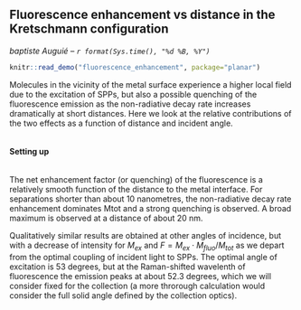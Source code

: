 ## Fluorescence enhancement vs distance in the Kretschmann configuration
_baptiste Auguié -- `r format(Sys.time(), "%d %B, %Y")`_

```r
knitr::read_demo("fluorescence_enhancement", package="planar")
```
Molecules in the vicinity of the metal surface experience a higher local field due to the excitation of SPPs, but also a possible quenching of the fluorescence emission as the non-radiative decay rate increases dramatically at short distances. Here we look at the relative contributions of the two effects as a function of distance and incident angle.

```r
```

#### Setting up

```r
```

The net enhancement factor (or quenching) of the fluorescence is a relatively smooth function of the distance to the metal interface. For separations shorter than about 10 nanometres, the non-radiative decay rate enhancement dominates Mtot and a strong quenching is observed. A broad maximum is observed at a distance of about 20 nm. 

Qualitatively similar results are obtained at other angles of incidence, but with a decrease of intensity for $M_{ex}$ and $F = M_{ex} \cdot M_{fluo} / M_{tot}$ as we depart from the optimal coupling of incident light to SPPs. The optimal angle of excitation is 53 degrees, but at the Raman-shifted wavelenth of fluorescence the emission peaks at about 52.3 degrees, which we will consider fixed for the collection (a more throrough calculation would consider the full solid angle defined by the collection optics).

```r
```